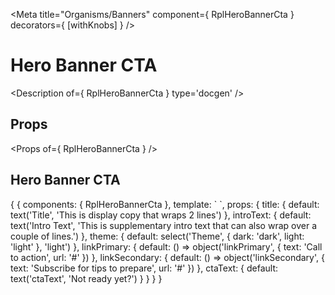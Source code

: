 
<Meta title="Organisms/Banners" component={ RplHeroBannerCta } decorators={ [withKnobs] } />

# Hero Banner CTA

<Description of={ RplHeroBannerCta } type='docgen' />

## Props

<Props of={ RplHeroBannerCta } />

## Hero Banner CTA
<Preview>
  <Story name="Hero Banner CTA" height="600px">
    {
      {
        components: { RplHeroBannerCta },
        template: `
          <rpl-hero-banner-cta
            :title="title"
            :introText="introText"
            :theme="theme"
            :linkPrimary="linkPrimary"
            :ctaText="ctaText"
            :linkSecondary="linkSecondary"
          />
        `,
        props: {
          title: {
            default: text('Title', 'This is display copy that wraps 2 lines')
          },
          introText: {
            default: text('Intro Text', 'This is supplementary intro text that can also wrap over a couple of lines.')
          },
          theme: {
            default: select('Theme', { dark: 'dark', light: 'light' }, 'light')
          },
          linkPrimary: {
            default: () => object('linkPrimary', { text: 'Call to action', url: '#' })
          },
          linkSecondary: {
            default: () => object('linkSecondary', { text: 'Subscribe for tips to prepare', url: '#' })
          },
          ctaText: {
            default: text('ctaText', 'Not ready yet?')
          }
        }
      }
    }
  </Story>
</Preview>
